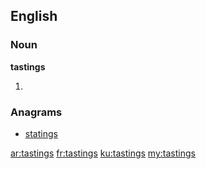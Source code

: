 ==English==

===Noun===
'''tastings'''
# {{plural of|tasting}}

===Anagrams===
* [[statings#English|statings]]

[[ar:tastings]]
[[fr:tastings]]
[[ku:tastings]]
[[my:tastings]]